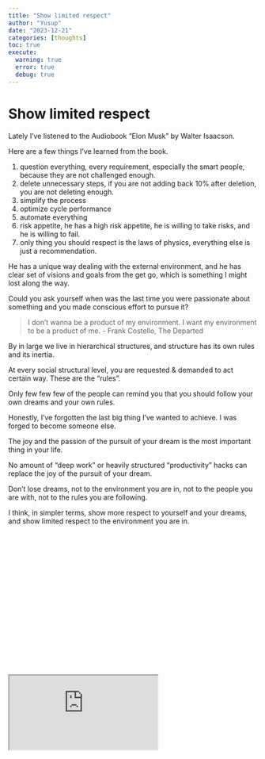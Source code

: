 ```yaml
---
title: "Show limited respect"
author: "Yusup"
date: "2023-12-21"
categories: [thoughts]
toc: true
execute:
  warning: true
  error: true
  debug: true
---
```


# Show limited respect

Lately I've listened to the Audiobook "Elon Musk" by Walter Isaacson.

Here are a few things I've learned from the book.

1. question everything, every requirement, especially the smart people, because they are not challenged enough.
2. delete unnecessary steps, if you are not adding back 10% after deletion, you are not deleting enough.
3. simplify the process
4. optimize cycle performance
5. automate everything
6. risk appetite, he has a high risk appetite, he is willing to take risks, and he is willing to fail.
7. only thing you should respect is the laws of physics, everything else is just a recommendation.

He has a unique way dealing with the external environment, and he has clear set of visions and goals from the get go, which is something I might lost along the way.

Could you ask yourself when was the last time you were passionate about something and you made conscious effort to pursue it?

> I don't wanna be a product of my environment. I want my environment to be a product of me. - Frank Costello, The Departed

By in large we live in hierarchical structures, and structure has its own rules and its inertia.

At every social structural level, you are requested & demanded to act certain way. These are the "rules".

Only few few few of the people can remind you that you should follow your own dreams and your own rules.

Honestly, I've forgotten the last big thing I've wanted to achieve. I was forged to become someone else.

The joy and the passion of the pursuit of your dream is the most important thing in your life.

No amount of "deep work" or heavily structured "productivity" hacks can replace the joy of the pursuit of your dream.

Don't lose dreams, not to the environment you are in, not to the people you are with, not to the rules you are following.

I think, in simpler terms, show more respect to yourself and your dreams, and show limited respect to the environment you are in.


```{=html}
<div style="position: relative; padding-top: 56.95652173913044%;">
  <iframe
    src="https://customer-xyomvvsceqirni02.cloudflarestream.com/d3a6fa47e843bd528047320f61f4047a/iframe?poster=https%3A%2F%2Fcustomer-xyomvvsceqirni02.cloudflarestream.com%2Fd3a6fa47e843bd528047320f61f4047a%2Fthumbnails%2Fthumbnail.jpg%3Ftime%3D%26height%3D600"
    allow="accelerometer; gyroscope; autoplay; encrypted-media;"
    allowfullscreen="false"
  ></iframe>
</div>
```
